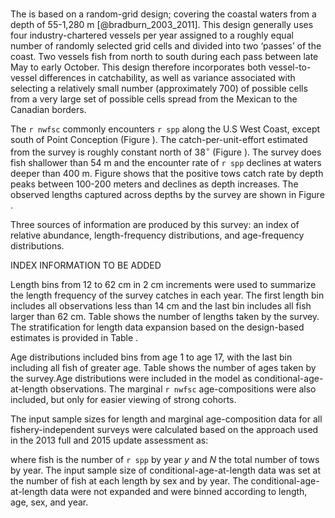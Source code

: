 ### \acrlong{s-wcgbt}

The \Gls{s-wcgbt} is based on a random-grid design;
covering the coastal waters from a depth of 55-1,280 m [@bradburn_2003_2011].
This design generally uses four industry-chartered vessels per year assigned to a roughly equal number of randomly selected grid cells and divided into two 'passes' of the coast.
Two vessels fish from north to south during each pass between late May to early October.
This design therefore incorporates both vessel-to-vessel differences in catchability, as well as variance associated with selecting a relatively small number (approximately 700) of possible cells from a very large set of possible cells spread from the Mexican to the Canadian borders.

The `r nwfsc` commonly encounters `r spp` along the U.S West Coast, except south of Point Conception (Figure \ref{fig:nw_map}). The catch-per-unit-effort estimated from the survey is roughly constant north of 38$^\circ$ (Figure \ref{fig:nw_cpue_lat}). The survey does fish shallower than 54 m and the encounter rate of `r spp` declines at waters deeper than 400 m. Figure \ref{fig:nw_cpue_depth} shows that the positive tows catch rate by depth peaks between 100-200 meters and declines as depth increases. The observed lengths captured across depths by the survey are shown in Figure \ref{fig:nwfsc_size_depth}.

Three sources of information are produced by this survey: an index of relative abundance, length-frequency distributions, and age-frequency distributions. 

INDEX INFORMATION TO BE ADDED

Length bins from 12 to 62 cm in 2 cm increments were used to summarize the length frequency of the survey catches in each year. The first length bin includes all observations less than 14 cm and the last bin includes all fish larger than 62 cm. Table \ref{tab:NWcombo_Lengths} shows the number of lengths taken by the survey.  The stratification for length data expansion based on the design-based estimates is provided in Table \ref{tab:strata_nwfsc}.

Age distributions included bins from age 1 to age 17, with the last bin including all fish of greater age. Table \ref{tab:NWcombo_Ages} shows the number of ages taken by the survey.Age distributions were included in the model as conditional-age-at-length observations. The marginal `r nwfsc` age-compositions were also included, but only for easier viewing of strong cohorts.

The input sample sizes for length and marginal age-composition data for all fishery-independent surveys were calculated based on the approach used in the 2013 full and 2015 update assessment as: 

\begin{centering}

$\text{Input N}_{y} = (0.138*(\sum_{}^{N} \text{fish}_{y} / \sum_{}^{N} \text{tows}_{y}) + 1)*\sum_{}^{N} \text{tows}_y$ 

\end{centering}

where fish is the number of `r spp` by year $y$ and $N$ the total number of tows by year.  The input sample size of conditional-age-at-length data was set at the number of fish at each length by sex and by year. The conditional-age-at-length data were not expanded and were binned according to length, age, sex, and year.

